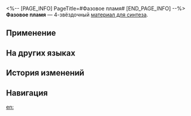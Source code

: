 <%-- [PAGE_INFO]
PageTitle=#Фазовое пламя#
[END_PAGE_INFO] --%>
{{Предмет Инфобокс
|id          = 183002
|Изображение = Предмет Фазовое пламя.png
|Тип         = Материал для синтеза
|Инвентарь   = Другие материалы
|Редкость    = 4
|Эффект      = 
|Описание    = Материал для синтеза уровня 4
|Источник1   = [[Поселение роботов: автоматоны и другие противники]]
}}
{{Описание|В человеческом масштабе член Общества гениев №&nbsp;29 Ссеркал прожила лишь короткое время в двадцать девять дней, но её изобретения и творения в недолговечной паучьей жизни ускорили развитие всей паучьей цивилизации на тысячи лет. Среди её достижений наиболее известной, несомненно, является технология фазового сдвига.<br />Но мало кто знает, что эта техника впервые использовалась в экспериментах с ионами; Ссеркал успешно создала фазовое пламя, которое затем трансформировалось в другую фазу. К тому времени, когда фазовый огонь вернулся в фазу Ссеркал, почтенная гениальная паучиха умерла, и пламя больше нельзя было поймать. С тех пор фазовое пламя продолжает менять фазы, сжигая миры, оставляя повсюду потомков пламени.<br /><br />''«Ссеркал... она замечательный гений, умная, добрая и скромная. В последний день своей жизни она задала вопрос членам клуба, на который до сих пор никто не нашёл ответа».''}}
'''Фазовое пламя''' — 4-звёздочный [[Материалы для синтеза|материал для синтеза]].

==Применение==
{{Используется в создании}}

==На других языках==
{{На других языках
|en   = Phase Flame
|zhs  = 相位灵火
|zht  = 相位靈火
|ja   = 位相霊火
|ko   = 위상의 불꽃
|es   = Llama de fase
|fr   = Flamme de phase
|ru   = Фазовое пламя
|th   = มิติเปลวเพลิง
|vi   = Linh Hỏa
|de   = Phasenflamme
|id   = Phase Flame
|pt   = Chama de Fases
}}

==История изменений==
{{История изменений|3.5}}

==Навигация==
{{Материалы синтеза Навбокс}}

[[en:]]
